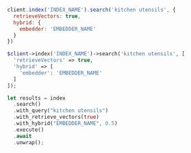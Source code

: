 <CodeGroup>

```javascript JS
client.index('INDEX_NAME').search('kitchen utensils', {
  retrieveVectors: true,
  hybrid: {
    embedder: 'EMBEDDER_NAME'
  }
})
```

```php PHP
$client->index('INDEX_NAME')->search('kitchen utensils', [
  'retrieveVectors' => true,
  'hybrid' => [
    'embedder': 'EMBEDDER_NAME'
  ]
]);
```

```rust Rust
let results = index
  .search()
  .with_query("kitchen utensils")
  .with_retrieve_vectors(true)
  .with_hybrid("EMBEDDER_NAME", 0.5)
  .execute()
  .await
  .unwrap();
```
</CodeGroup>